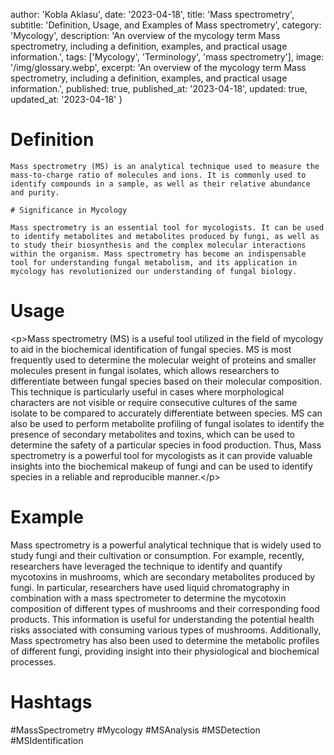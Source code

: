 
  author: 'Kobla Aklasu',
  date: '2023-04-18',
  title: 'Mass spectrometry',
  subtitle: 'Definition, Usage, and Examples of Mass spectrometry',
  category: 'Mycology',
  description: 'An overview of the mycology term Mass spectrometry, including a definition, examples, and practical usage information.',
  tags: ['Mycology', 'Terminology', 'mass spectrometry'],
  image: '/img/glossary.webp',
  excerpt: 'An overview of the mycology term Mass spectrometry, including a definition, examples, and practical usage information.',
  published: true,
  published_at: '2023-04-18',
  updated: true,
  updated_at: '2023-04-18'
}




# Definition
    
    Mass spectrometry (MS) is an analytical technique used to measure the mass-to-charge ratio of molecules and ions. It is commonly used to identify compounds in a sample, as well as their relative abundance and purity.
    
    # Significance in Mycology
    
    Mass spectrometry is an essential tool for mycologists. It can be used to identify metabolites and metabolites produced by fungi, as well as to study their biosynthesis and the complex molecular interactions within the organism. Mass spectrometry has become an indispensable tool for understanding fungal metabolism, and its application in mycology has revolutionized our understanding of fungal biology.

# Usage

&lt;p&gt;Mass spectrometry (MS) is a useful tool utilized in the field of mycology to aid in the biochemical identification of fungal species. MS is most frequently used to determine the molecular weight of proteins and smaller molecules present in fungal isolates, which allows researchers to differentiate between fungal species based on their molecular composition. This technique is particularly useful in cases where morphological characters are not visible or require consecutive cultures of the same isolate to be compared to accurately differentiate between species. MS can also be used to perform metabolite profiling of fungal isolates to identify the presence of secondary metabolites and toxins, which can be used to determine the safety of a particular species in food production. Thus, Mass spectrometry is a powerful tool for mycologists as it can provide valuable insights into the biochemical makeup of fungi and can be used to identify species in a reliable and reproducible manner.&lt;/p&gt;

# Example

Mass spectrometry is a powerful analytical technique that is widely used to study fungi and their cultivation or consumption. For example, recently, researchers have leveraged the technique to identify and quantify mycotoxins in mushrooms, which are secondary metabolites produced by fungi. In particular, researchers have used liquid chromatography in combination with a mass spectrometer to determine the mycotoxin composition of different types of mushrooms and their corresponding food products. This information is useful for understanding the potential health risks associated with consuming various types of mushrooms. Additionally, Mass spectrometry has also been used to determine the metabolic profiles of different fungi, providing insight into their physiological and biochemical processes.

# Hashtags

#MassSpectrometry #Mycology #MSAnalysis #MSDetection #MSIdentification

